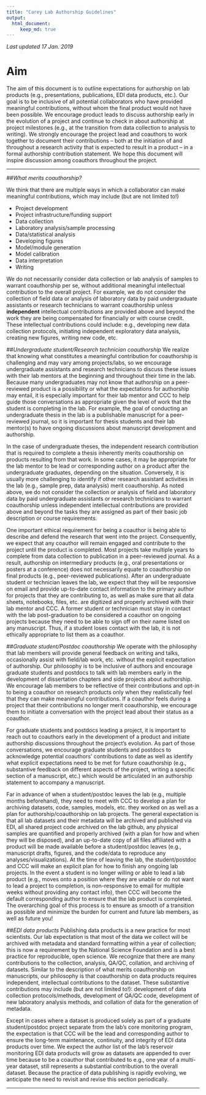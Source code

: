```yaml
---
title: "Carey Lab Authorship Guidelines"
output:
  html_document:
     keep_md: true
---
```


*Last updated 17 Jan. 2019*

# Aim
The aim of this document is to outline expectations for authorship on lab products (e.g., presentations, publications, EDI data products, etc.). Our goal is to be inclusive of all potential collaborators who have provided meaningful contributions, without whom the final product would not have been possible. We encourage product leads to discuss authorship early in the evolution of a project and continue to check in about authorship at project milestones (e.g., at the transition from data collection to analysis to writing). We strongly encourage the project lead and coauthors to work together to document their contributions – both at the initiation of and throughout a research activity that is expected to result in a product – in a formal authorship contribution statement. We hope this document will inspire discussion among coauthors throughout the project.

***

##*What merits coauthorship?*

We think that there are multiple ways in which a collaborator can make meaningful contributions, which may include (but are not limited to!)

* Project development
* Project infrastructure/funding support
* Data collection
* Laboratory analysis/sample processing
* Data/statistical analysis
* Developing figures
* Model/module generation
* Model calibration
* Data interpretation
* Writing

We do not necessarily consider data collection or lab analysis of samples to warrant coauthorship per se, without additional meaningful intellectual contribution to the overall project. For example, we do not consider the collection of field data or analysis of laboratory data by paid undergraduate assistants or research technicians to warrant coauthorship unless **independent** intellectual contributions are provided above and beyond the work they are being compensated for financially or with course credit. These intellectual contributions could include: e.g., developing new data collection protocols, initiating independent exploratory data analysis, creating new figures, writing new code, etc. 


##*Undergraduate student/Research technician coauthorship*
We realize that knowing what constitutes a meaningful contribution for coauthorship is challenging and may vary among projects/labs, so we encourage undergraduate assistants and research technicians to discuss these issues with their lab mentors at the beginning and throughout their time in the lab. Because many undergraduates may not know that authorship on a peer-reviewed product is a possibility or what the expectations for authorship may entail, it is especially important for their lab mentor and CCC to help guide those conversations as appropriate given the level of work that the student is completing in the lab. For example, the goal of conducting an undergraduate thesis in the lab is a publishable manuscript for a peer-reviewed journal, so it is important for thesis students and their lab mentor(s) to have ongoing discussions about manuscript development and authorship. 

In the case of undergraduate theses, the independent research contribution that is required to complete a thesis inherently merits coauthorship on products resulting from that work. In some cases, it may be appropriate for the lab mentor to be lead or corresponding author on a product after the undergraduate graduates, depending on the situation. Conversely, it is usually more challenging to identify if other research assistant activities in the lab (e.g., sample prep, data analysis) merit coauthorship. As noted above, we do not consider the collection or analysis of field and laboratory data by paid undergraduate assistants or research technicians to warrant coauthorship unless independent intellectual contributions are provided above and beyond the tasks they are assigned as part of their basic job description or course requirements. 

One important ethical requirement for being a coauthor is being able to describe and defend the research that went into the project. Consequently, we expect that any coauthor will remain engaged and contribute to the project until the product is completed. Most projects take multiple years to complete from data collection to publication in a peer-reviewed journal. As a result, authorship on intermediary products (e.g., oral presentations or posters at a conference) does not necessarily equate to coauthorship on final products (e.g., peer-reviewed publications). After an undergraduate student or technician leaves the lab, we expect that they will be responsive on email and provide up-to-date contact information to the primary author for projects that they are contributing to, as well as make sure that all data sheets, notebooks, files, etc. are digitized and properly archived with their lab mentor and CCC. A former student or technician must stay in contact with the lab post-graduation to be considered a coauthor on ongoing projects because they need to be able to sign off on their name listed on any manuscript. Thus, if a student loses contact with the lab, it is not ethically appropriate to list them as a coauthor.

##*Graduate student/Postdoc coauthorship*
We operate with the philosophy that lab members will provide general feedback on writing and talks, occasionally assist with field/lab work, etc. without the explicit expectation of authorship. Our philosophy is to be inclusive of authors and encourage graduate students and postdocs to talk with lab members early in the development of dissertation chapters and side projects about authorship. We encourage lab members to be reflective of their contributions and opt-in to being a coauthor on research products only when they realistically feel that they can make meaningful contributions. If a coauthor feels during a project that their contributions no longer merit coauthorship, we encourage them to initiate a conversation with the project lead about their status as a coauthor.
	
For graduate students and postdocs leading a project, it is important to reach out to coauthors early in the development of a product and initiate authorship discussions throughout the project’s evolution. As part of those conversations, we encourage graduate students and postdocs to acknowledge potential coauthors’ contributions to date as well as identify what explicit expectations need to be met for future coauthorship (e.g., substantive feedback on different aspects of the project, writing a specific section of a manuscript, etc.) which would be articulated in an authorship statement to accompany a manuscript. 

Far in advance of when a student/postdoc leaves the lab (e.g., multiple months beforehand), they need to meet with CCC to develop a plan for archiving datasets, code, samples, models, etc. they worked on as well as a plan for authorship/coauthorship on lab projects. The general expectation is that all lab datasets and their metadata will be archived and published via EDI, all shared project code archived on the lab github, any physical samples are quantified and properly archived (with a plan for how and when they will be disposed), and an up-to-date copy of all files affiliated with a product will be made available before a student/postdoc leaves (e.g., manuscript drafts, figures, and the code/data to reproduce any analyses/visualizations). At the time of leaving the lab, the student/postdoc and CCC will make an explicit plan for how to finish any ongoing lab projects. In the event a student is no longer willing or able to lead a lab product (e.g., moves onto a position where they are unable or do not want to lead a project to completion, is non-responsive to email for multiple weeks without providing any contact info), then CCC will become the default corresponding author to ensure that the lab product is completed. The overarching goal of this process is to ensure as smooth of a transition as possible and minimize the burden for current and future lab members, as well as future you!  

##*EDI data products*
Publishing data products is a new practice for most scientists. Our lab expectation is that most of the data we collect will be archived with metadata and standard formatting within a year of collection; this is now a requirement by the National Science Foundation and is a best practice for reproducible, open science. We recognize that there are many contributions to the collection, analysis, QA/QC, collation, and archiving of datasets. Similar to the description of what merits coauthorship on manuscripts, our philosophy is that coauthorship on data products requires independent, intellectual contributions to the dataset. These substantive contributions may include (but are not limited to!): development of data collection protocols/methods, development of QA/QC code, development of new laboratory analysis methods, and collation of data for the generation of metadata. 

Except in cases where a dataset is produced solely as part of a graduate student/postdoc project separate from the lab’s core monitoring program, the expectation is that CCC will be the lead and corresponding author to ensure the long-term maintenance, continuity, and integrity of EDI data products over time. We expect the author list of the lab’s reservoir monitoring EDI data products will grow as datasets are appended to over time because to be a coauthor that contributed to e.g., one year of a multi-year dataset, still represents a substantial contribution to the overall dataset. 
Because the practice of data publishing is rapidly evolving, we anticipate the need to revisit and revise this section periodically.

***
